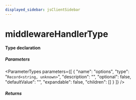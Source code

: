 ```yaml
---
displayed_sidebar: jsClientSidebar
---
```



# middlewareHandlerType

#### Type declaration

##### Parameters

<ParameterTypes parameters={[
  {
    "name": "options",
    "type": "`Record<string, unknown>`",
    "description": "",
    "optional": false,
    "defaultValue": "",
    "expandable": false,
    "children": []
  }
]} />

##### Returns

<ParameterTypes parameters={[]} />
